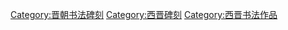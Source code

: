 [[Category:晋朝书法碑刻|Category:晋朝书法碑刻]]
[[Category:西晋碑刻|Category:西晋碑刻]]
[[Category:西晋书法作品|Category:西晋书法作品]]